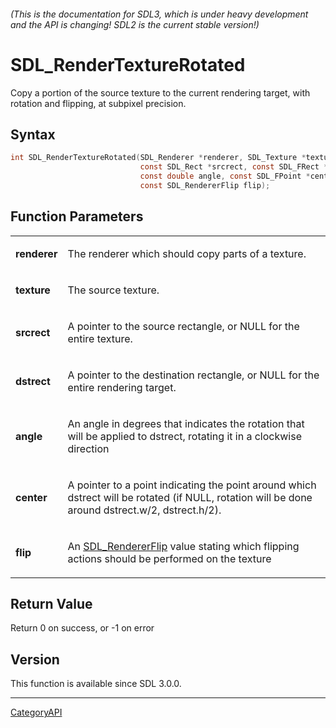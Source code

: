 ====== (This is the documentation for SDL3, which is under heavy development and the API is changing! SDL2 is the current stable version!) ======
= SDL_RenderTextureRotated =

Copy a portion of the source texture to the current rendering target, with rotation and flipping, at subpixel precision.

== Syntax ==

<syntaxhighlight lang='c'>
int SDL_RenderTextureRotated(SDL_Renderer *renderer, SDL_Texture *texture,
                             const SDL_Rect *srcrect, const SDL_FRect *dstrect,
                             const double angle, const SDL_FPoint *center,
                             const SDL_RendererFlip flip);
</syntaxhighlight>

== Function Parameters ==

{|
|'''renderer'''
|The renderer which should copy parts of a texture.
|-
|'''texture'''
|The source texture.
|-
|'''srcrect'''
|A pointer to the source rectangle, or NULL for the entire texture.
|-
|'''dstrect'''
|A pointer to the destination rectangle, or NULL for the entire rendering target.
|-
|'''angle'''
|An angle in degrees that indicates the rotation that will be applied to dstrect, rotating it in a clockwise direction
|-
|'''center'''
|A pointer to a point indicating the point around which dstrect will be rotated (if NULL, rotation will be done around dstrect.w/2, dstrect.h/2).
|-
|'''flip'''
|An [[SDL_RendererFlip]] value stating which flipping actions should be performed on the texture
|}

== Return Value ==

Return 0 on success, or -1 on error

== Version ==

This function is available since SDL 3.0.0.

----
[[CategoryAPI]]


